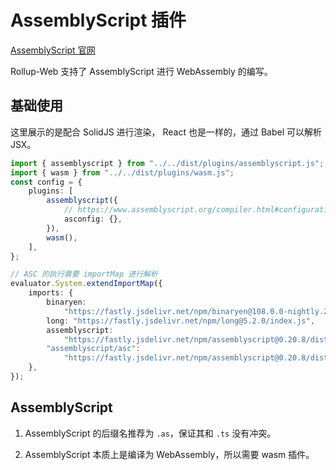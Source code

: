 
# AssemblyScript 插件

[AssemblyScript 官网](https://www.assemblyscript.org/)

Rollup-Web 支持了 AssemblyScript 进行 WebAssembly 的编写。

## 基础使用

这里展示的是配合 SolidJS 进行渲染， React 也是一样的，通过 Babel 可以解析 JSX。

```ts
import { assemblyscript } from "../../dist/plugins/assemblyscript.js";
import { wasm } from "../../dist/plugins/wasm.js";
const config = {
    plugins: [
        assemblyscript({
            // https://www.assemblyscript.org/compiler.html#configuration-file
            asconfig: {},
        }),
        wasm(),
    ],
};

// ASC 的执行需要 importMap 进行解析
evaluator.System.extendImportMap({
    imports: {
        binaryen:
            "https://fastly.jsdelivr.net/npm/binaryen@108.0.0-nightly.20220528/index.js",
        long: "https://fastly.jsdelivr.net/npm/long@5.2.0/index.js",
        assemblyscript:
            "https://fastly.jsdelivr.net/npm/assemblyscript@0.20.8/dist/assemblyscript.js",
        "assemblyscript/asc":
            "https://fastly.jsdelivr.net/npm/assemblyscript@0.20.8/dist/asc.js",
    },
});
```

## AssemblyScript

1. AssemblyScript 的后缀名推荐为 `.as`，保证其和 `.ts` 没有冲突。

2. AssemblyScript 本质上是编译为 WebAssembly，所以需要 wasm 插件。
